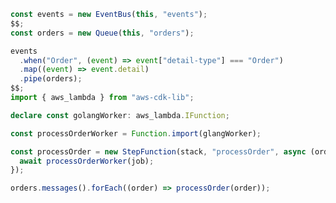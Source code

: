 ```ts
const events = new EventBus(this, "events");
$$;
const orders = new Queue(this, "orders");

events
  .when("Order", (event) => event["detail-type"] === "Order")
  .map((event) => event.detail)
  .pipe(orders);
$$;
import { aws_lambda } from "aws-cdk-lib";

declare const golangWorker: aws_lambda.IFunction;

const processOrderWorker = Function.import(glangWorker);

const processOrder = new StepFunction(stack, "processOrder", async (order) => {
  await processOrderWorker(job);
});

orders.messages().forEach((order) => processOrder(order));
```
